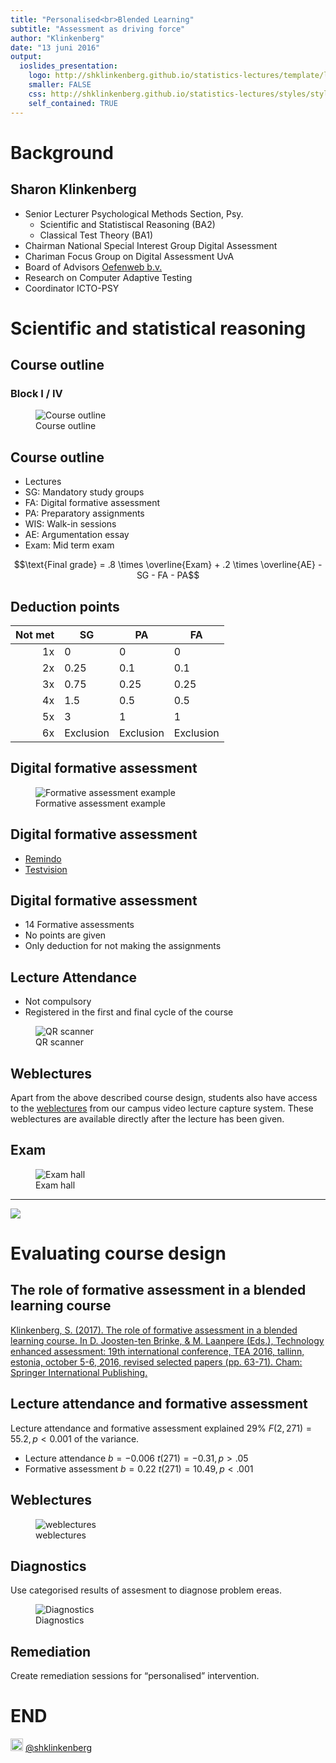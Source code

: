 ```yaml
---
title: "Personalised<br>Blended Learning"
subtitle: "Assessment as driving force"
author: "Klinkenberg"
date: "13 juni 2016"
output: 
  ioslides_presentation:
    logo: http://shklinkenberg.github.io/statistics-lectures/template/logo_uva.png
    smaller: FALSE
    css: http://shklinkenberg.github.io/statistics-lectures/styles/style.css
    self_contained: TRUE
---
```


# Background

## Sharon Klinkenberg

* Senior Lecturer Psychological Methods Section, Psy.
    * Scientific and Statistiscal Reasoning (BA2)
    * Classical Test Theory (BA1)
* Chairman National Special Interest Group Digital Assessment
* Chariman Focus Group on Digital Assessment UvA
* Board of Advisors [Oefenweb b.v.](https://www.oefenweb.nl)
* Research on Computer Adaptive Testing
* Coordinator ICTO-PSY 

# Scientific and statistical reasoning

## Course outline

### Block I / IV

![Course outline](images/Course_design-eps-converted-to.jpg)

## Course outline

* Lectures
* SG: Mandatory study groups
* FA: Digital formative assessment
* PA: Preparatory assignments
* WIS: Walk-in sessions 
* AE: Argumentation essay
* Exam: Mid term exam

$$\text{Final grade} = .8 \times \overline{Exam} + .2 \times \overline{AE} - SG - FA - PA$$

## Deduction points

| Not met | SG        | PA        | FA         |
|--------:|-----------|-----------|------------|
| 1x      | 0         | 0         | 0          |
| 2x      | 0.25      | 0.1       | 0.1        |
| 3x      | 0.75      | 0.25      | 0.25       |
| 4x      | 1.5       | 0.5       | 0.5        |
| 5x      | 3         | 1         | 1          |
| 6x      | Exclusion | Exclusion | Exclusion  |

## Digital formative assessment

![Formative assessment example](images/formative_assessment_example-eps-converted-to.jpg)

## Digital formative assessment

* [Remindo](https://uva.remindotoets.nl)
* [Testvision](https://uva.testvision.nl/online/fe/login_tvb.htm)

## Digital formative assessment

* 14 Formative assessments
* No points are given
* Only deduction for not making the assignments

## Lecture Attendance

* Not compulsory
* Registered in the first and final cycle of the course

![QR scanner](images/qrscanner.png)

## Weblectures

Apart from the above described course design, students also have access to the [weblectures](http://webcolleges.uva.nl/Mediasite/Play/bb82160b73f14bed9648b879f8dc4e5e1d?playFrom=4575000) from our campus video lecture capture system. These weblectures are available directly after the lecture has been given.

## Exam {.flexbox .vcenter}

![Exam hall](images/zaal.png)

------

![](images/Summative_Assessment_example.jpg)

# Evaluating course design

## The role of formative assessment in a blended learning course

[Klinkenberg, S. (2017). The role of formative assessment in a blended learning course. In D. Joosten-ten Brinke, & M. Laanpere (Eds.), Technology enhanced assessment: 19th international conference, TEA 2016, tallinn, estonia, october 5-6, 2016, revised selected papers (pp. 63-71). Cham: Springer International Publishing.](https://link.springer.com/chapter/10.1007/978-3-319-57744-9_6)

## Lecture attendance and formative assessment 

Lecture attendance and formative assessment explained 29% $F(2, 271) = 55.2, p < 0.001$ of the variance.

* Lecture attendance $b = −0.006$ $t(271) = −0.31, p > .05$
* Formative assessment $b = 0.22$ $t(271) = 10.49, p < .001$

## Weblectures {.flexbox .vcenter}

![weblectures](images/weblecture_viewing-eps-converted-to.jpg)

## Diagnostics {.smaller}

Use categorised results of assesment to diagnose problem ereas.

![Diagnostics](images/digagnostics_remindo.png)

## Remediation

Create remediation sessions for "personalised" intervention.

# END

<img src="https://g.twimg.com/Twitter_logo_white.png" style="width:20px">  <a href="https://twitter.com/shklinkenberg" target="_blank" style="color:inherit; border-bottom:none;">@shklinkenberg</a>



